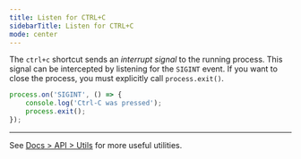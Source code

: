 ```yaml
---
title: Listen for CTRL+C
sidebarTitle: Listen for CTRL+C
mode: center
---
```


The `ctrl+c` shortcut sends an _interrupt signal_ to the running process. This signal can be intercepted by listening for the `SIGINT` event. If you want to close the process, you must explicitly call `process.exit()`.

```ts process.ts icon="/icons/typescript.svg"
process.on('SIGINT', () => {
	console.log('Ctrl-C was pressed');
	process.exit();
});
```

---

See [Docs > API > Utils](https://bun.com/docs/api/utils) for more useful utilities.
